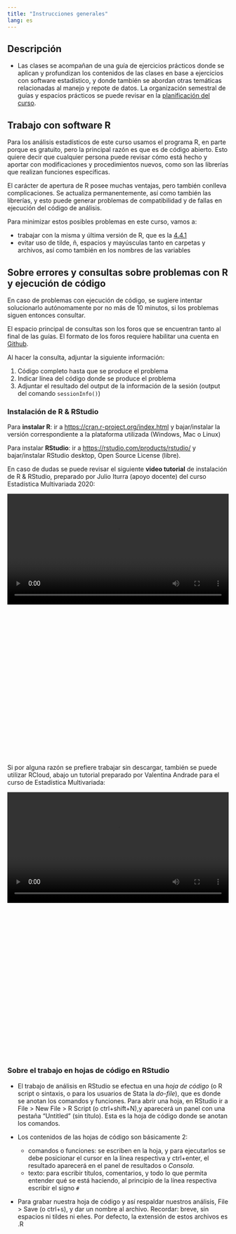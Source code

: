 ```yaml
---
title: "Instrucciones generales"
lang: es
---
```



## Descripción

- Las clases se acompañan  de una guía de ejercicios prácticos donde se aplican y profundizan los contenidos de las clases en base a ejercicios con software estadístico, y donde también se abordan otras temáticas relacionadas al manejo y repote de datos. La organización semestral de guías y espacios prácticos se puede revisar en la [planificación del curso](/schedule.html).

## Trabajo con software R

Para los análisis estadísticos de este curso usamos el programa R, en parte porque es gratuito, pero la principal razón es que es de código abierto. Esto quiere decir que cualquier persona puede revisar cómo está hecho y aportar con modificaciones y procedimientos nuevos, como son las librerías que realizan funciones específicas.

El carácter de apertura de R posee muchas ventajas, pero también conlleva complicaciones. Se actualiza permanentemente, así como también las librerías, y esto puede generar problemas de compatibilidad y de fallas en ejecución del código de análisis.

Para minimizar estos posibles problemas en este curso, vamos a:

- trabajar con la misma y última versión de R, que es la [4.4.1](https://www.r-project.org/)
- evitar uso de tilde, ñ, espacios y mayúsculas tanto en carpetas y archivos, así como también en los nombres de las variables

## Sobre errores y consultas sobre problemas con R y ejecución de código

En caso de problemas con ejecución de código, se sugiere intentar solucionarlo autónomamente por no más de 10 minutos, si los problemas siguen entonces consultar. 

El espacio principal de consultas son los foros que se encuentran tanto al final de las guías. El formato de los foros requiere habilitar una cuenta en [Github](https://github.com/).

Al hacer la consulta, adjuntar la siguiente información:

  1. Código completo hasta que se produce el problema
  2. Indicar línea del código donde se produce el problema
  3. Adjuntar el resultado del output de la información de la sesión (output del comando `sessionInfo()`)

### Instalación de R & RStudio {#installR}


Para **instalar R**: ir a [https://cran.r-project.org/index.html](https://cran.r-project.org/index.html) y bajar/instalar la versión correspondiente a la plataforma utilizada (Windows, Mac o Linux)

Para instalar **RStudio**: ir a [https://rstudio.com/products/rstudio/](https://rstudio.com/products/rstudio/) y bajar/instalar RStudio desktop, Open Source License (libre).

En caso de dudas se puede revisar el siguiente **video tutorial** de instalación de R & RStudio, preparado por Julio Iturra (apoyo docente) del curso Estadística Multivariada 2020:

<div style="width: 100%; height: 600px; overflow: hidden;">
<video  style="width: 100%;" controls>
<source src="https://www.dropbox.com/s/goofz32r5htw6pt/tutorialR-4.0.mp4?raw=1" type="video/mp4">
</video>
</div>

Si por alguna razón se prefiere trabajar sin descargar, también se puede utilizar RCloud, abajo un tutorial preparado por Valentina Andrade para el curso de Estadística Multivariada: 

<div style="width: 100%; height: 600px; overflow: hidden;">
<video  style="width: 100%;" controls>
<source src="https://www.dropbox.com/s/6nqm99dqnjvtmry/rcloud.mp4?raw=1" type="video/mp4">
</video>
</div>

### Sobre el trabajo en hojas de código en RStudio {#codigoR}

- El trabajo de análisis en RStudio se efectua en una _hoja de código_ (o R script o sintaxis, o para los usuarios de Stata la _do-file_), que es donde se anotan los comandos y funciones. Para abrir una hoja, en RStudio ir a File > New File > R Script (o ctrl+shift+N),y aparecerá un panel con una pestaña "Untitled" (sin título). Esta es la hoja de código donde se anotan los comandos.

- Los contenidos de las hojas de código son básicamente 2:

  - comandos o funciones: se escriben en la hoja, y para ejecutarlos se debe posicionar el cursor en la línea respectiva y ctrl+enter, el resultado aparecerá en el panel de resultados o _Consola_.
  - texto: para escribir títulos, comentarios, y todo lo que permita entender qué se está haciendo, al principio de la línea respectiva escribir el signo `#`

- Para grabar nuestra hoja de código y así respaldar nuestros análisis, File > Save (o ctrl+s), y dar un nombre al archivo. Recordar: breve, sin espacios ni tildes ni eñes. Por defecto, la extensión de estos archivos es .R

